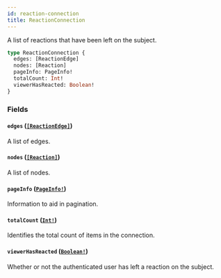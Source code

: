 ```yaml
---
id: reaction-connection
title: ReactionConnection
---
```


A list of reactions that have been left on the subject.

```graphql
type ReactionConnection {
  edges: [ReactionEdge]
  nodes: [Reaction]
  pageInfo: PageInfo!
  totalCount: Int!
  viewerHasReacted: Boolean!
}
```

### Fields

#### `edges` ([`[ReactionEdge]`](/docs/api/objects/reaction-edge))

A list of edges.

#### `nodes` ([`[Reaction]`](/docs/api/objects/reaction))

A list of nodes.

#### `pageInfo` ([`PageInfo!`](/docs/api/objects/page-info))

Information to aid in pagination.

#### `totalCount` ([`Int!`](/docs/api/scalars/int))

Identifies the total count of items in the connection.

#### `viewerHasReacted` ([`Boolean!`](/docs/api/scalars/boolean))

Whether or not the authenticated user has left a reaction on the subject.
